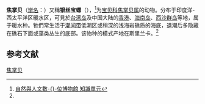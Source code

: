 {{Speciesbox
| name = 焦掌贝
| status = 
| status_system = 
| image = 
| genus = Palmadusta
| species = clandestina
| authority = ([[卡尔·林奈|Linnaeus]], 1767)<ref name='id10679'>{{cite web| url =http://www.bioinfo.cn/db05/BjdwSpecies.php?action=view&id=10679| title =焦掌贝| work =《中国动物物种编目数据库》| publisher =中国科学院微生物研究所| author =中国科学院动物研究所| accessdate =2009-04-28| deadurl =yes| archiveurl =https://web.archive.org/web/20160305095726/http://www.bioinfo.cn/db05/BjdwSpecies.php?action=view&id=10679| archivedate =2016-03-05}}</ref>
}}

'''焦掌贝'''（[[学名|学名]]：{{lang|la|''Palmadusta clandestina''}}）又稱'''银丝宝螺'''（''{{lang|la|Cypraea clandestina}}''），<ref>[http://digimuse.nmns.edu.tw/DigiMuse/NewModule.aspx?ObjectId=0b00000181d9c207&ParentID=0b00000181d9c1cd 自然與人文數-{}-位博物館 知識單元]</ref>为[[宝贝科|宝贝科]][[焦掌贝属|焦掌贝属]]的动物。分布于印度洋-西太平洋区暖水区，可見於[[台湾岛|台湾岛]]及中国大陆的[[香港|香港]]、[[海南岛|海南岛]]、[[西沙群岛|西沙群岛]]等地，属于暖水种。牠們常生活于[[潮间带|潮间带]]低潮区或稍深的浅海岩礁质的海底，退潮后多隐藏在礁石下面或藻类丛生的底部。该物种的模式产地在斯里兰卡。<ref name='id10679'/>

== 参考文献 ==
{{reflist}}

{{Wikispecies|Palmadusta clandestina}}
{{Taxonbar|from=Q6785743}}

[[Category:焦掌贝属|焦掌贝]]


{{软体动物小作品}}